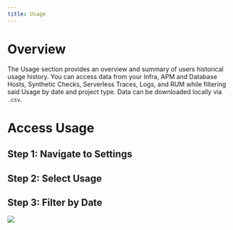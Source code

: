 ```yaml
---
title: Usage
---
```


# Overview

The Usage section provides an overview and summary of users historical usage history. You can access data from your Infra, APM and Database Hosts, Synthetic Checks, Serverless Traces, Logs, and RUM while filtering said Usage by date and project type. Data can be downloaded locally via `.csv`.

# Access Usage

## Step 1: Navigate to Settings

## Step 2: Select Usage

## Step 3: Filter by Date

![](https://lh4.googleusercontent.com/J4Ojc4FGm40kqSmdTmvS3orwPVbvScPRmjSgzArKXv6kwdwI-WYrWBHW3h21BGduRzCOUR-TT0MvkRana0fCUl52c9raIvgPx5-qxgE3BjnZJETpORYj-YwO0Em4dth_Pgv8wnU92OrjjgnTGBj2EcM)





